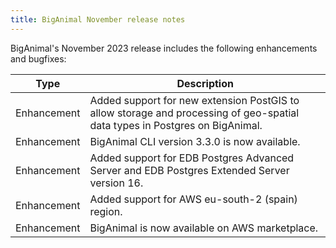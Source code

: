 ```yaml
---
title: BigAnimal November release notes
---
```


BigAnimal's November 2023 release includes the following enhancements and bugfixes:

|    Type     |                                                         Description                                                         |
| ----------- | --------------------------------------------------------------------------------------------------------------------------- |
| Enhancement | Added support for new extension PostGIS to allow storage and processing of geo-spatial data types in Postgres on BigAnimal. |
| Enhancement | BigAnimal CLI version 3.3.0 is now available.                                                                               |
| Enhancement | Added support for EDB Postgres Advanced Server and EDB Postgres Extended Server version 16.                                 |
| Enhancement | Added support for AWS eu-south-2 (spain) region.                                                                            |
| Enhancement | BigAnimal is now available on AWS marketplace.                                                                              |

